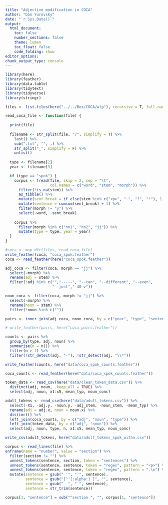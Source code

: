```yaml
---
title: "Adjective modification in COCA"
author: "Dan Yurovsky"
date: "`r Sys.Date()`"
output: 
  html_document:
    toc: false
    number_sections: false
    theme: lumen
    toc_float: false
    code_folding: show 
editor_options: 
chunk_output_type: console
---
```


```r
library(here)
library(feather)
library(data.table)
library(tidytext)
library(tidyverse)
library(stringr)
```

```r
files <- list.files(here("../../Box/COCA/wlp"), recursive = T, full.names = T)

read_coca_file <- function(file) {
  
  print(file)
  
  filename <- str_split(file, "/", simplify = T) %>% 
    last() %>% 
    sub(".txt", "", .) %>%
    str_split("_", simplify = F) %>%
    unlist()
  
  type <- filename[2]
  year <- filename[3]

  if (type == "spok") {
    corpus <- fread(file, skip = 2, sep = "\t", 
                    col.names = c("word", "stem", "morph")) %>%
      filter(!is.na(stem)) %>%
      as_tibble() %>%
      mutate(sent_break = if_else(stem %in% c("<p>", ".", "?", "!"), 1, 0)) %>%
      mutate(sentence = cumsum(sent_break) + 1) %>%
      filter(morph != "y") %>%
      select(-word, -sent_break) 
    
    corpus %>%
      filter(morph %in% c("nn1", "nn2", "jj")) %>%
      mutate(type = type, year = year)
  }
}
```

```r
#coca <- map_dfr(files, read_coca_file)
write_feather(coca, "coca_spok.feather")
coca <- read_feather(here("coca_spok.feather"))

adj_coca <- filter(coca, morph == "jj") %>%
  select(-morph) %>%
  rename(adj = stem) %>%
  filter(!adj %in% c("","-----", "--can", "--different", "--even",
                     "--just","-40-v"))

noun_coca <- filter(coca, morph != "jj") %>%
  select(-morph) %>%
  rename(noun = stem) %>%
  filter(!noun %in% c(""))

pairs <- inner_join(adj_coca, noun_coca, by = c("year", "type", "sentence"))

# write_feather(pairs, here("coca_pairs.feather"))

counts <- pairs %>%
  group_by(type, adj, noun) %>%
  summarise(n = n()) %>%
  filter(n > 1) %>%
  filter(!str_detect(adj, "-"), !str_detect(adj, "\\*"))

write_feather(counts, here("data/coca_spok_counts.feather"))
```

```r
coca_counts <- read_feather(here("data/coca_spok_counts.feather"))

token_data <- read_csv(here("data/clean_token_data.csv")) %>%
  distinct(adj, noun, .keep_all = TRUE) %>%
  select(adj, noun, x1:x5, mean_typ, noun_conc)

adult_tokens <- read_csv(here("data/adult_tokens.csv")) %>%
  select(-X1, -adj.y, -noun.y, -adj_stem, -noun_stem, -mean_typ) %>%
  rename(adj = adj.x, noun = noun.x) %>%
  distinct() %>%
  left_join(coca_counts, by = c("adj", "noun", "type")) %>%
  left_join(token_data, by = c("adj", "noun")) %>%
  select(adj, noun, type, n, x1:x5, mean_typ, noun_conc)

write_csv(adult_tokens, here("data/adult_tokens_spok_withn.csv"))
```




```r
corpus <- read_lines(file) %>%
enframe(name = "number", value = "section") %>%
  filter(section != "") %>%
  unnest_tokens(sentence, section, token = "sentences") %>%
  unnest_tokens(sentence, sentence, token = "regex", pattern = "<p>") %>%
  unnest_tokens(sentence, sentence, token = "regex", pattern = ".\n") %>%
  mutate(sentence = gsub(" '", "'", sentence),
         sentence = gsub("[^'[:alpha:] ]", "", sentence),
         sentence = gsub("  ", " ", sentence),
         sentence = str_trim(sentence))

corpus[1, "sentence"] = sub("^section ", "", corpus[1, "sentence"])
```

